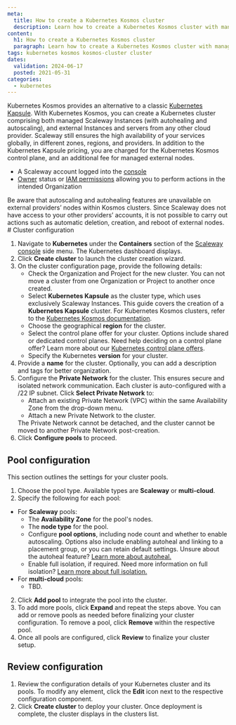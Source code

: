 ```yaml
---
meta:
  title: How to create a Kubernetes Kosmos cluster
  description: Learn how to create a Kubernetes Kosmos cluster with managed Scaleway Instances and external nodes from any cloud provider.
content:
  h1: How to create a Kubernetes Kosmos cluster
  paragraph: Learn how to create a Kubernetes Kosmos cluster with managed Scaleway Instances and external nodes from any cloud provider.
tags: kubernetes kosmos kosmos-cluster cluster
dates:
  validation: 2024-06-17
  posted: 2021-05-31
categories:
  - kubernetes
---
```


Kubernetes Kosmos provides an alternative to a classic [Kubernetes Kapsule](/containers/kubernetes/concepts/#kubernetes-kapsule). With Kubernetes Kosmos, you can create a Kubernetes cluster comprising both managed Scaleway Instances (with autohealing and autoscaling), and external Instances and servers from any other cloud provider. Scaleway still ensures the high availability of your services globally, in different zones, regions, and providers. In addition to the Kubernetes Kapsule pricing, you are charged for the Kubernetes Kosmos control plane, and an additional fee for managed external nodes.

<Macro id="requirements" />

- A Scaleway account logged into the [console](https://console.scaleway.com)
- [Owner](/identity-and-access-management/iam/concepts/#owner) status or [IAM permissions](/identity-and-access-management/iam/concepts/#permission) allowing you to perform actions in the intended Organization

<Message type="important">
  Be aware that autoscaling and autohealing features are unavailable on external providers’ nodes within Kosmos clusters. Since Scaleway does not have access to your other providers’ accounts, it is not possible to carry out actions such as automatic deletion, creation, and reboot of external nodes.
</Message>
# Cluster configuration

1. Navigate to **Kubernetes** under the **Containers** section of the [Scaleway console](https://console.scaleway.com/) side menu. The Kubernetes dashboard displays.
2. Click **Create cluster** to launch the cluster creation wizard.
3. On the cluster configuration page, provide the following details:
    * Check the Organization and Project for the new cluster.
        <Message type="important">
          You can not move a cluster from one Organization or Project to another once created.
        </Message>
    * Select **Kubernetes Kapsule** as the cluster type, which uses exclusively Scaleway Instances.
      <Message type="note">
        This guide covers the creation of a **Kubernetes Kapsule** cluster. For Kubernetes Kosmos clusters, refer to the [Kubernetes Kosmos documentation](/containers/kubernetes/how-to/create-kosmos-cluster/).
      </Message>
    * Choose the geographical **region** for the cluster.
    * Select the control plane offer for your cluster. Options include shared or dedicated control planes.
        <Message type="tip">
          Need help deciding on a control plane offer? Learn more about our [Kubernetes control plane offers](/containers/kubernetes/reference-content/kubernetes-control-plane-offers/).
        </Message>
    * Specify the Kubernetes **version** for your cluster.
4. Provide a **name** for the cluster. Optionally, you can add a description and tags for better organization.
5. Configure the **Private Network** for the cluster. This ensures secure and isolated network communication. Each cluster is auto-configured with a /22 IP subnet.
   Click **Select Private Network** to:
    * Attach an existing Private Network (VPC) within the same Availability Zone from the drop-down menu.
    * Attach a new Private Network to the cluster.
    <Message type="important">
      The Private Network cannot be detached, and the cluster cannot be moved to another Private Network post-creation.
    </Message>
6. Click **Configure pools** to proceed.

## Pool configuration

This section outlines the settings for your cluster pools.

1. Choose the pool type. Available types are **Scaleway** or **multi-cloud**.
2. Specify the following for each pool:
  * For **Scaleway** pools:
    * The **Availability Zone** for the pool's nodes.
    * The **node type** for the pool.
    * Configure **pool options**, including node count and whether to enable autoscaling. Options also include enabling autoheal and linking to a placement group, or you can retain default settings.
        <Message type="tip">
          Unsure about the autoheal feature? [Learn more about autoheal.](/containers/kubernetes/concepts/#autoheal)
        </Message>
    * Enable full isolation, if required.
        <Message type="tip">
          Need more information on full isolation? [Learn more about full isolation.](/containers/kubernetes/reference-content/secure-cluster-with-private-network/#what-is-the-difference-between-controlled-isolation-and-full-isolation)
        </Message>
  * For **multi-cloud** pools:
    * TBD.
2. Click **Add pool** to integrate the pool into the cluster.
3. To add more pools, click **Expand** and repeat the steps above.
    <Message type="tip">
      You can add or remove pools as needed before finalizing your cluster configuration. To remove a pool, click **Remove** within the respective pool.
    </Message>
4. Once all pools are configured, click **Review** to finalize your cluster setup.

## Review configuration

1. Review the configuration details of your Kubernetes cluster and its pools.
    <Message type="tip">
      To modify any element, click the <Icon name="edit" /> **Edit** icon next to the respective configuration component.
    </Message>
2. Click **Create cluster** to deploy your cluster. Once deployment is complete, the cluster displays in the clusters list.
